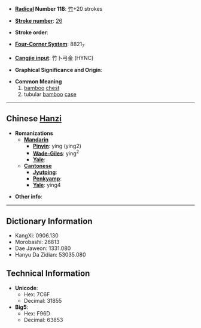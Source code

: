 * '''[[Wiktionary:Chinese radical index| Radical]] Number 118''': [[Wiktionary:Chinese radical index 竹|竹]]+20 strokes

* '''[[Wiktionary:Chinese total strokes index|Stroke number]]''': [[Wiktionary:Chinese total strokes index 26|26]]

* '''Stroke order''': 

* '''[[Wiktionary:Chinese four corner index|Four-Corner System]]''': 8821<sub>7</sub>

* '''[[Wiktionary:Chinese Cangjie index|Cangjie input]]''': 竹卜弓金 (HYNC)

* '''Graphical Significance and Origin''': 

* '''Common Meaning'''
*#[[bamboo]] [[chest]]
*# tubular [[bamboo]] [[case]]

----

== Chinese [[Hanzi]] ==

* '''Romanizations'''
** '''[[Mandarin]]'''
*** '''[[Pinyin]]''': yíng (ying2)
*** '''[[Wade-Giles]]''': ying<sup>2</sup>
*** '''[[Yale]]''': 
** '''[[Cantonese]]'''
*** '''[[Jyutping]]''':
*** '''[[Penkyamp]]''': 
*** '''[[Yale]]''': ying4

* '''Other info''': 

----

== Dictionary Information ==

* KangXi: 0906.130
* Morobashi: 26813
* Dae Jaweon: 1331.080
* Hanyu Da Zidian: 53035.080

== Technical Information ==

* '''Unicode''':
** Hex: 7C6F
** Decimal: 31855
* '''Big5''':
** Hex: F96D
** Decimal: 63853